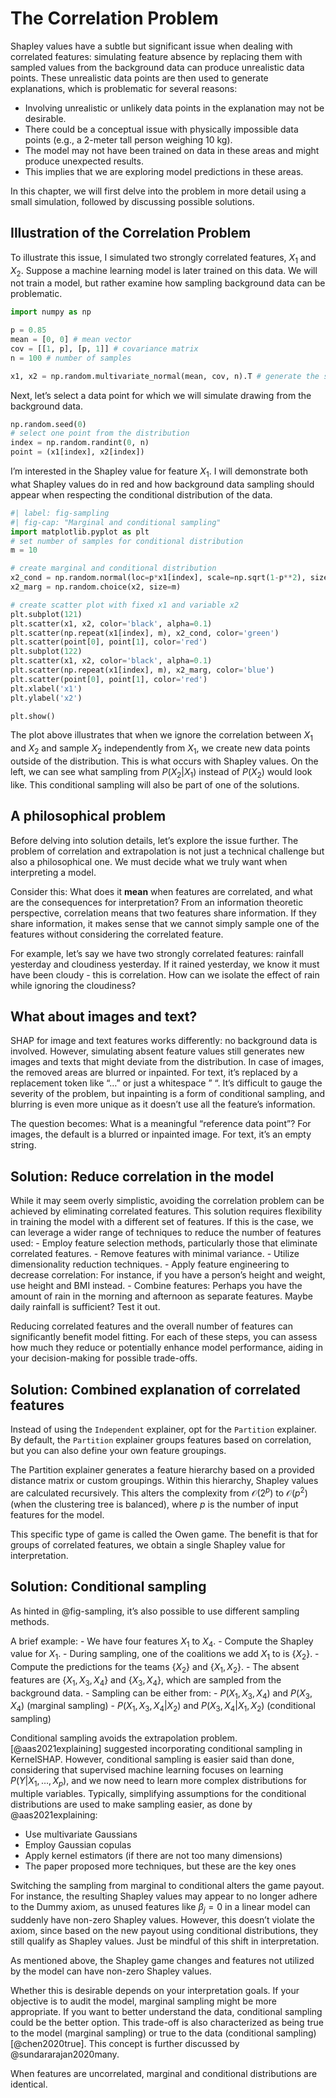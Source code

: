 # The Correlation Problem {#correlation}

Shapley values have a subtle but significant issue when dealing with correlated features:
simulating feature absence by replacing them with sampled values from the background data can produce unrealistic data points.
These unrealistic data points are then used to generate explanations, which is problematic for several reasons:

- Involving unrealistic or unlikely data points in the explanation may not be desirable.
- There could be a conceptual issue with physically impossible data points (e.g., a 2-meter tall person weighing 10 kg).
- The model may not have been trained on data in these areas and might produce unexpected results.
- This implies that we are exploring model predictions in these areas.

In this chapter, we will first delve into the problem in more detail using a small simulation, followed by discussing possible solutions.

## Illustration of the Correlation Problem

To illustrate this issue, I simulated two strongly correlated features, $X_1$ and $X_2$.
Suppose a machine learning model is later trained on this data.
We will not train a model, but rather examine how sampling background data can be problematic.

```python
import numpy as np

p = 0.85
mean = [0, 0] # mean vector
cov = [[1, p], [p, 1]] # covariance matrix
n = 100 # number of samples

x1, x2 = np.random.multivariate_normal(mean, cov, n).T # generate the samples
```

Next, let's select a data point for which we will simulate drawing from the background data.

```python
np.random.seed(0)
# select one point from the distribution
index = np.random.randint(0, n)
point = (x1[index], x2[index])
```

I'm interested in the Shapley value for feature $X_1$.
I will demonstrate both what Shapley values do in red and how background data sampling should appear when respecting the conditional distribution of the data.
```python
#| label: fig-sampling
#| fig-cap: "Marginal and conditional sampling"
import matplotlib.pyplot as plt
# set number of samples for conditional distribution
m = 10

# create marginal and conditional distribution
x2_cond = np.random.normal(loc=p*x1[index], scale=np.sqrt(1-p**2), size=m)
x2_marg = np.random.choice(x2, size=m)

# create scatter plot with fixed x1 and variable x2
plt.subplot(121)
plt.scatter(x1, x2, color='black', alpha=0.1)
plt.scatter(np.repeat(x1[index], m), x2_cond, color='green')
plt.scatter(point[0], point[1], color='red')
plt.subplot(122)
plt.scatter(x1, x2, color='black', alpha=0.1)
plt.scatter(np.repeat(x1[index], m), x2_marg, color='blue')
plt.scatter(point[0], point[1], color='red')
plt.xlabel('x1')
plt.ylabel('x2')

plt.show()
```
The plot above illustrates that when we ignore the correlation between $X_1$ and $X_2$ and sample $X_2$ independently from $X_1$, we create new data points outside of the distribution.
This is what occurs with Shapley values.
On the left, we can see what sampling from $P(X_2 | X_1)$ instead of $P(X_2)$ would look like.
This conditional sampling will also be part of one of the solutions.

## A philosophical problem
Before delving into solution details, let's explore the issue further.
The problem of correlation and extrapolation is not just a technical challenge but also a philosophical one.
We must decide what we truly want when interpreting a model.

Consider this: What does it **mean** when features are correlated, and what are the consequences for interpretation?
From an information theoretic perspective, correlation means that two features share information.
If they share information, it makes sense that we cannot simply sample one of the features without considering the correlated feature.

For example, let's say we have two strongly correlated features: rainfall yesterday and cloudiness yesterday.
If it rained yesterday, we know it must have been cloudy - this is correlation.
How can we isolate the effect of rain while ignoring the cloudiness?

## What about images and text?

SHAP for image and text features works differently: no background data is involved.
However, simulating absent feature values still generates new images and texts that might deviate from the distribution.
In case of images, the removed areas are blurred or inpainted.
For text, it's replaced by a replacement token like "..." or just a whitespace " ".
It's difficult to gauge the severity of the problem, but inpainting is a form of conditional sampling, and blurring is even more unique as it doesn't use all the feature's information.

The question becomes: What is a meaningful "reference data point"?
For images, the default is a blurred or inpainted image.
For text, it's an empty string.

## Solution: Reduce correlation in the model

While it may seem overly simplistic, avoiding the correlation problem can be achieved by eliminating correlated features.
This solution requires flexibility in training the model with a different set of features.
If this is the case, we can leverage a wider range of techniques to reduce the number of features used:
- Employ feature selection methods, particularly those that eliminate correlated features.
- Remove features with minimal variance.
- Utilize dimensionality reduction techniques.
- Apply feature engineering to decrease correlation: For instance, if you have a person's height and weight, use height and BMI instead.
- Combine features: Perhaps you have the amount of rain in the morning and afternoon as separate features. Maybe daily rainfall is sufficient? Test it out.

Reducing correlated features and the overall number of features can significantly benefit model fitting.
For each of these steps, you can assess how much they reduce or potentially enhance model performance, aiding in your decision-making for possible trade-offs.

## Solution: Combined explanation of correlated features

Instead of using the `Independent` explainer, opt for the `Partition` explainer.
By default, the `Partition` explainer groups features based on correlation, but you can also define your own feature groupings.

The Partition explainer generates a feature hierarchy based on a provided distance matrix or custom groupings.
Within this hierarchy, Shapley values are calculated recursively.
This alters the complexity from $\mathcal{O}(2^p)$ to $\mathcal{O}(p^2)$ (when the clustering tree is balanced), where $p$ is the number of input features for the model.

This specific type of game is called the Owen game.
The benefit is that for groups of correlated features, we obtain a single Shapley value for interpretation.

## Solution: Conditional sampling

As hinted in @fig-sampling, it's also possible to use different sampling methods.

A brief example:
- We have four features $X_1$ to $X_4$.
- Compute the Shapley value for $X_1$.
- During sampling, one of the coalitions we add $X_1$ to is $\{X_2\}$.
- Compute the predictions for the teams $\{X_2\}$ and $\{X_1, X_2\}$.
- The absent features are $\{X_1, X_3, X_4\}$ and $\{X_3, X_4\}$, which are sampled from the background data.
- Sampling can be either from:
  - $P(X_1, X_3, X_4)$ and $P(X_3, X_4)$ (marginal sampling)
  - $P(X_1, X_3, X_4 | X_2)$ and $P(X_3, X_4| X_1, X_2)$ (conditional sampling)

Conditional sampling avoids the extrapolation problem.
[@aas2021explaining] suggested incorporating conditional sampling in KernelSHAP.
However, conditional sampling is easier said than done, considering that supervised machine learning focuses on learning $P(Y|X_1, \ldots, X_p)$, and we now need to learn more complex distributions for multiple variables.
Typically, simplifying assumptions for the conditional distributions are used to make sampling easier, as done by @aas2021explaining:

- Use multivariate Gaussians
- Employ Gaussian copulas
- Apply kernel estimators (if there are not too many dimensions)
- The paper proposed more techniques, but these are the key ones

::: {.callout-warning}
Switching the sampling from marginal to conditional alters the game payout.
For instance, the resulting Shapley values may appear to no longer adhere to the Dummy axiom, as unused features like $\beta_j=0$ in a linear model can suddenly have non-zero Shapley values.
However, this doesn't violate the axiom, since based on the new payout using conditional distributions, they still qualify as Shapley values.
Just be mindful of this shift in interpretation.

:::

As mentioned above, the Shapley game changes and features not utilized by the model can have non-zero Shapley values.

Whether this is desirable depends on your interpretation goals.
If your objective is to audit the model, marginal sampling might be more appropriate.
If you want to better understand the data, conditional sampling could be the better option.
This trade-off is also characterized as being true to the model (marginal sampling) or true to the data (conditional sampling) [@chen2020true].
This concept is further discussed by @sundararajan2020many.

::: {.callout-note}

When features are uncorrelated, marginal and conditional distributions are identical.

:::
